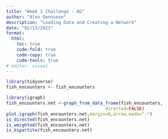 ```yaml
---
title: "Week 1 Challenge - AG"
author: "Alex Genovese"
description: "Loading Data and Creating a Network"
date: "02/13/2023"
format:
  html:
    toc: true
    code-fold: true
    code-copy: true
    code-tools: true
# editor: visual
---
```


```r
library(tidyverse)
fish_encounters <- fish_encounters

library(igraph)
fish_encounters.net <-graph_from_data_frame(fish_encounters,
                                      directed=FALSE)
plot.igraph(fish_encounters.net,margin=0,arrow.mode="-")
is_directed(fish_encounters.net)
is_weighted(fish_encounters.net)
is_bipartite(fish_encounters.net)
```
